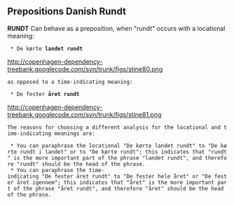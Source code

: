 ==  Prepositions Danish Rundt ==

'''RUNDT''' Can behave as a preposition, when "rundt" occurs with a locational meaning:

  * De kørte '''landet rundt'''

http://copenhagen-dependency-treebank.googlecode.com/svn/trunk/figs/stine80.png

 as opposed to a time-indicating meaning:

  * De fester '''året rundt'''

http://copenhagen-dependency-treebank.googlecode.com/svn/trunk/figs/stine81.png

 The reasons for choosing a different analysis for the locational and time-indicating meanings are:

  * You can paraphrase the locational "De kørte landet rundt" to "De kørte rundt i landet" or to "De kørte rundt"; this indicates that "rundt" is the more important part of the phrase "landet rundt", and therefore "rundt" should be the head of the phrase.
  * You can paraphrase the time-indicating "De fester året rundt" to "De fester hele året" or "De fester året igennem"; this indicates that "året" is the more important part of the phrase "året rundt", and therefore "året" should be the head of the phrase.
